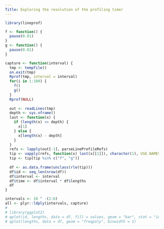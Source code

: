 ```yaml
---
Title: Exploring the resolution of the profiling timer
---
```


```r
library(lineprof)

f <- function() {
  pause(0.01)
}
g <- function() {
  pause(0.01)
}
```

```r
capture <- function(interval) {
  tmp <- tempfile()
  on.exit(tmp)
  Rprof(tmp, interval = interval)
  for(i in 1:100) {
    f()
    g()
  }
  Rprof(NULL)
  
  out <- readLines(tmp)
  depth <- sys.nframe()
  last <- function(x) {
    if (length(x) <= depth) {
      x[1]
    } else {
      x[length(x) - depth]  
    }
  }
  refs <- lapply(out[-1], parseLineProfileRefs)
  tip <- vapply(refs, function(x) last(x[[1]]), character(1), USE.NAMES = FALSE)
  tip <- tip[tip %in% c("f", "g")]
  
  df <- as.data.frame(unclass(rle(tip)))
  df$id <- seq_len(nrow(df))
  df$interval <- interval
  df$time <- df$interval * df$lengths
  df  
}
```

```r
intervals <- 10 ^ -(2:6)
all <- plyr::ldply(intervals, capture)
# 
# library(ggplot2)
# qplot(id, lengths, data = df, fill = values, geom = "bar", stat = "identity")
# qplot(lengths, data = df, geom = "freqpoly", binwidth = 1)
```
